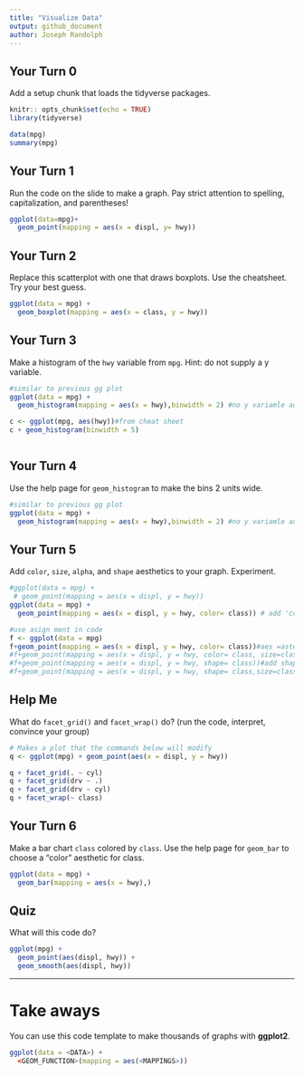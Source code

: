 ```yaml
---
title: "Visualize Data"
output: github_document
author: Joseph Randolph
---
```


## Your Turn 0

Add a setup chunk that loads the tidyverse packages.

```r
knitr:: opts_chunk$set(echo = TRUE)
library(tidyverse)

```

```r
data(mpg)
summary(mpg)
```


## Your Turn 1

Run the code on the slide to make a graph. Pay strict attention to spelling, capitalization, and parentheses!

```r
ggplot(data=mpg)+
  geom_point(mapping = aes(x = displ, y= hwy))

```


## Your Turn 2

Replace this scatterplot with one that draws boxplots. Use the cheatsheet. Try your best guess.

```r
ggplot(data = mpg) +
  geom_boxplot(mapping = aes(x = class, y = hwy))
```


## Your Turn 3

Make a histogram of the `hwy` variable from `mpg`. Hint: do not supply a y variable.

```r
#similar to previous gg plot
ggplot(data = mpg) +
  geom_histogram(mapping = aes(x = hwy),binwidth = 2) #no y variamle ad bin windth outside astetics

c <- ggplot(mpg, aes(hwy))#from cheat sheet
c + geom_histogram(binwidth = 5) 



```

## Your Turn 4

Use the help page for `geom_histogram` to make the bins 2 units wide.

```r
#similar to previous gg plot
ggplot(data = mpg) +
  geom_histogram(mapping = aes(x = hwy),binwidth = 2) #no y variamle ad bin windth outside astetics
```


## Your Turn 5

Add `color`, `size`, `alpha`, and `shape` aesthetics to your graph. Experiment.  

```r
#ggplot(data = mpg) +
 # geom_point(mapping = aes(x = displ, y = hwy))
ggplot(data = mpg) +
  geom_point(mapping = aes(x = displ, y = hwy, color= class)) # add 'color= class' to get color and key

#use asign ment in code
f <- ggplot(data = mpg)
f+geom_point(mapping = aes(x = displ, y = hwy, color= class))#aes =astetics color, shape, size mus t go in astetics
#f+geom_point(mapping = aes(x = displ, y = hwy, color= class, size=class))#add size dosent look good
#f+geom_point(mapping = aes(x = displ, y = hwy, shape= class))#add shape dosent look good
#f+geom_point(mapping = aes(x = displ, y = hwy, shape= class,size=class,color= class))# add multiple  customizations
```

## Help Me

What do `facet_grid()` and `facet_wrap()` do? 
(run the code, interpret, convince your group)

```r
# Makes a plot that the commands below will modify
q <- ggplot(mpg) + geom_point(aes(x = displ, y = hwy))

q + facet_grid(. ~ cyl)
q + facet_grid(drv ~ .)
q + facet_grid(drv ~ cyl)
q + facet_wrap(~ class)
```


## Your Turn 6

Make a bar chart `class` colored by `class`. Use the help page for `geom_bar` to choose a "color" aesthetic for class.

```r
ggplot(data = mpg) +
  geom_bar(mapping = aes(x = hwy),)
```

## Quiz

What will this code do?

```r
ggplot(mpg) + 
  geom_point(aes(displ, hwy)) +
  geom_smooth(aes(displ, hwy))
```


***

# Take aways

You can use this code template to make thousands of graphs with **ggplot2**.

```r
ggplot(data = <DATA>) +
  <GEOM_FUNCTION>(mapping = aes(<MAPPINGS>))
```